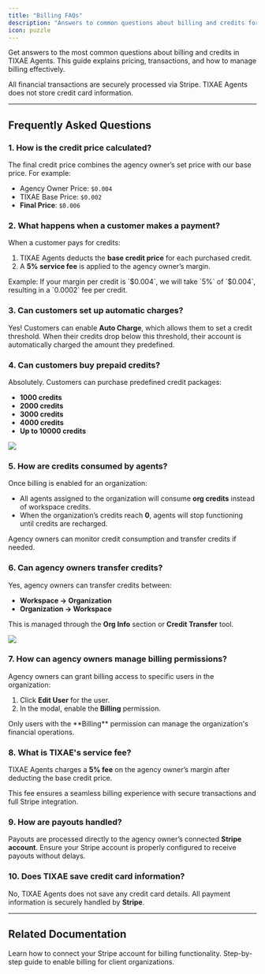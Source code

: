 ```yaml
---
title: "Billing FAQs"
description: "Answers to common questions about billing and credits for agency owners and their clients."
icon: puzzle
---
```


Get answers to the most common questions about billing and credits in TIXAE Agents. This guide explains pricing, transactions, and how to manage billing effectively.

<Callout type="info">
  All financial transactions are securely processed via Stripe. TIXAE Agents
  does not store credit card information.
</Callout>

---

## Frequently Asked Questions

### 1. **How is the credit price calculated?**

The final credit price combines the agency owner’s set price with our base price. For example:

- Agency Owner Price: `$0.004`
- TIXAE Base Price: `$0.002`
- **Final Price**: `$0.006`

### 2. **What happens when a customer makes a payment?**

When a customer pays for credits:

1. TIXAE Agents deducts the **base credit price** for each purchased credit.
2. A **5% service fee** is applied to the agency owner’s margin.

<Tip>
  Example: If your margin per credit is `$0.004`, we will take `5%` of `$0.004`,
  resulting in a `0.0002` fee per credit.
</Tip>

### 3. **Can customers set up automatic charges?**

Yes! Customers can enable **Auto Charge**, which allows them to set a credit threshold. When their credits drop below this threshold, their account is automatically charged the amount they predefined.

### 4. **Can customers buy prepaid credits?**

Absolutely. Customers can purchase predefined credit packages:

- **1000 credits**
- **2000 credits**
- **3000 credits**
- **4000 credits**
- **Up to 10000 credits**

<Frame>
  <img src="/images/client-billing/billing-payments.png" />
</Frame>

### 5. **How are credits consumed by agents?**

Once billing is enabled for an organization:

- All agents assigned to the organization will consume **org credits** instead of workspace credits.
- When the organization’s credits reach **0**, agents will stop functioning until credits are recharged.

<Tip>
  Agency owners can monitor credit consumption and transfer credits if needed.
</Tip>

### 6. **Can agency owners transfer credits?**

Yes, agency owners can transfer credits between:

- **Workspace → Organization**
- **Organization → Workspace**

This is managed through the **Org Info** section or **Credit Transfer** tool.

<Frame>
  <img src="/images/client-billing/billing-transfer.png" />
</Frame>

### 7. **How can agency owners manage billing permissions?**

Agency owners can grant billing access to specific users in the organization:

1. Click **Edit User** for the user.
2. In the modal, enable the **Billing** permission.

<Callout type="warning">
  Only users with the **Billing** permission can manage the organization's
  financial operations.
</Callout>

### 8. **What is TIXAE's service fee?**

TIXAE Agents charges a **5% fee** on the agency owner’s margin after deducting the base credit price.

<Tip>
  This fee ensures a seamless billing experience with secure transactions and
  full Stripe integration.
</Tip>

### 9. **How are payouts handled?**

Payouts are processed directly to the agency owner’s connected **Stripe account**. Ensure your Stripe account is properly configured to receive payouts without delays.

### 10. **Does TIXAE save credit card information?**

No, TIXAE Agents does not save any credit card details. All payment information is securely handled by **Stripe**.

---

## Related Documentation

<CardGroup cols={2}>
  <Card
    title="Stripe Integration Setup"
    icon="credit-card"
    href="/whitelabeling/clients/client-billing/billing-overview"
  >
    Learn how to connect your Stripe account for billing functionality.
  </Card>
  <Card
    title="Enabling Billing for Clients"
    icon="toggle-on"
    href="/whitelabeling/clients/client-billing/billing-activation"
  >
    Step-by-step guide to enable billing for client organizations.
  </Card>
</CardGroup>
